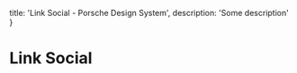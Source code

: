 
  title: 'Link Social - Porsche Design System',
  description: 'Some description'
}

# Link Social <ComponentStatus tagName="p-link-social"></ComponentStatus>
